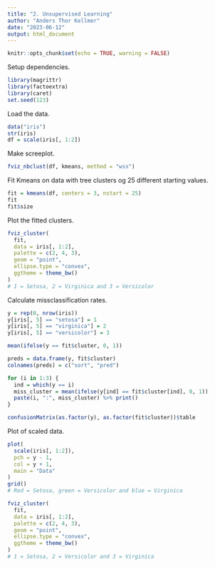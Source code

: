 ```yaml
---
title: "2. Unsupervised Learning"
author: "Anders Thor Kellmer"
date: "2023-06-12"
output: html_document
---
```


```r
knitr::opts_chunk$set(echo = TRUE, warning = FALSE)
```

Setup dependencies.

```r
library(magrittr)
library(factoextra)
library(caret)
set.seed(123)
```

Load the data.

```r
data("iris")
str(iris)
df = scale(iris[, 1:2])
```

Make screeplot.

```r
fviz_nbclust(df, kmeans, method = "wss")
```

Fit Kmeans on data with tree clusters og 25 different starting values.

```r
fit = kmeans(df, centers = 3, nstart = 25)
fit
fit$size
```

Plot the fitted clusters.

```r
fviz_cluster(
  fit,
  data = iris[, 1:2],
  palette = c(2, 4, 3),
  geom = "point",
  ellipse.type = "convex",
  ggtheme = theme_bw()
)
# 1 = Setosa, 2 = Virginica and 3 = Versicolor
```

Calculate missclassification rates.

```r
y = rep(0, nrow(iris)) 
y[iris[, 5] == "setosa"] = 1
y[iris[, 5] == "virginica"] = 2
y[iris[, 5] == "versicolor"] = 3

mean(ifelse(y == fit$cluster, 0, 1))

preds = data.frame(y, fit$cluster)
colnames(preds) = c("sort", "pred")

for (i in 1:3) {
  ind = which(y == i)
  miss_cluster = mean(ifelse(y[ind] == fit$cluster[ind], 0, 1))
  paste(i, ":", miss_cluster) %>% print()
}

confusionMatrix(as.factor(y), as.factor(fit$cluster))$table
```

Plot of scaled data.

```r
plot(
  scale(iris[, 1:2]),
  pch = y - 1,
  col = y + 1,
  main = "Data"
)
grid()
# Red = Setosa, green = Versicolor and blue = Virginica
```

```r
fviz_cluster(
  fit,
  data = iris[, 1:2],
  palette = c(2, 4, 3),
  geom = "point",
  ellipse.type = "convex",
  ggtheme = theme_bw()
)
# 1 = Setosa, 2 = Versicolor and 3 = Virginica
```